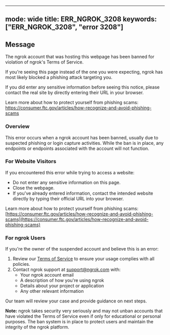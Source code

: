 
---
mode: wide
title: ERR_NGROK_3208
keywords: ["ERR_NGROK_3208", "error 3208"]
---

## Message
The ngrok account that was hosting this webpage has been banned for violation of ngrok's Terms of Service.

If you're seeing this page instead of the one you were expecting, ngrok has most likely blocked a phishing attack targeting you.

If you did enter any sensitive information before seeing this notice, please contact the real site by directly entering their URL in your browser.

Learn more about how to protect yourself from phishing scams:
https://consumer.ftc.gov/articles/how-recognize-and-avoid-phishing-scams



### Overview

This error occurs when a ngrok account has been banned, usually due to suspected phishing or login capture activities. While the ban is in place, any endpoints or endpoints associated with the account will not function.

### For Website Visitors

If you encountered this error while trying to access a website:

- Do not enter any sensitive information on this page.
- Close the webpage.
- If you've already entered information, contact the intended website directly by typing their official URL into your browser.

Learn more about how to protect yourself from phishing scams: [https://consumer.ftc.gov/articles/how-recognize-and-avoid-phishing-scams](https://consumer.ftc.gov/articles/how-recognize-and-avoid-phishing-scams)

### For ngrok Users

If you're the owner of the suspended account and believe this is an error:

1. Review our [Terms of Service](https://ngrok.com/tos) to ensure your usage complies with all policies.
2. Contact ngrok support at [support@ngrok.com](mailto:support@ngrok.com) with:
   - Your ngrok account email
   - A description of how you're using ngrok
   - Details about your project or application
   - Any other relevant information

Our team will review your case and provide guidance on next steps.

**Note:** ngrok takes security very seriously and may not unban accounts that have violated the Terms of Service even if only for educational or personal purposes. The ban system is in place to protect users and maintain the integrity of the ngrok platform.


